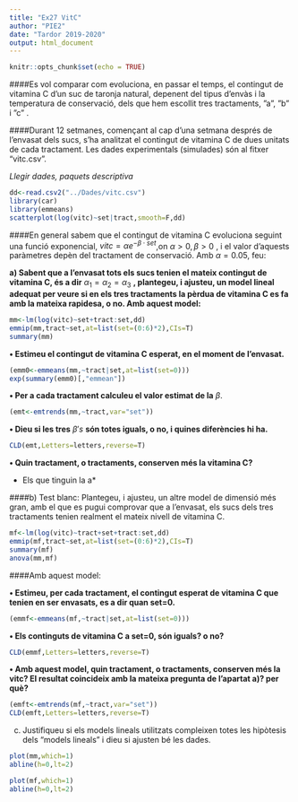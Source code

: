 ```yaml
---
title: "Ex27 VitC"
author: "PIE2"
date: "Tardor 2019-2020"
output: html_document
---
```


```r
knitr::opts_chunk$set(echo = TRUE)
```

####Es vol comparar com evoluciona, en passar el temps, el contingut de vitamina C d'un suc de taronja natural, depenent del tipus d'envàs i la temperatura de conservació, dels que hem escollit tres tractaments, ”a”, ”b” i ”c” .

####Durant 12 setmanes, començant al cap d'una setmana després de l'envasat dels sucs, s'ha analitzat el contingut de vitamina C de dues unitats de cada tractament. Les dades experimentals (simulades) són al fitxer “vitc.csv”. 

*Llegir dades, paquets descriptiva*

```r
dd<-read.csv2("../Dades/vitc.csv")
library(car)
library(emmeans)
scatterplot(log(vitc)~set|tract,smooth=F,dd)
```

####En general sabem que el contingut de vitamina C evoluciona seguint una funció exponencial, $vitc=\alpha e^{-\beta\cdot set}$,on $\alpha>0, \beta>0$ , i el valor d'aquests paràmetres depèn del tractament de conservació. Amb $\alpha=0.05$, feu:

**a) Sabent que a l'envasat tots els sucs tenien el mateix contingut de vitamina C, és a dir** $\alpha_{1}=\alpha_{2}=\alpha_{3}$ **, plantegeu, i ajusteu, un model lineal adequat per veure si en els tres tractaments la pèrdua de vitamina C es fa amb la mateixa rapidesa, o no. Amb aquest model:**

```r
mm<-lm(log(vitc)~set+tract:set,dd)
emmip(mm,tract~set,at=list(set=(0:6)*2),CIs=T)
summary(mm)
```

**• Estimeu el contingut de vitamina C esperat, en el moment de l'envasat.**

```r
(emm0<-emmeans(mm,~tract|set,at=list(set=0)))
exp(summary(emm0)[,"emmean"])
```

**• Per a cada tractament calculeu el valor estimat de la** $\beta$.

```r
(emt<-emtrends(mm,~tract,var="set"))
```


**• Dieu si les tres** $\beta's$ **són totes iguals, o no, i quines diferències hi ha.**

```r
CLD(emt,Letters=letters,reverse=T)
```

**• Quin tractament, o tractaments, conserven més la vitamina C?**

* Els que tinguin la a*


####b) Test blanc: Plantegeu, i ajusteu, un altre model de dimensió més gran, amb el que es pugui comprovar que a l'envasat, els sucs dels tres tractaments tenien realment el mateix nivell de vitamina C. 

```r
mf<-lm(log(vitc)~tract+set+tract:set,dd)
emmip(mf,tract~set,at=list(set=(0:6)*2),CIs=T)
summary(mf)
anova(mm,mf)
```

####Amb aquest model:

**• Estimeu, per cada tractament, el contingut esperat de vitamina C que tenien en ser envasats, es a dir quan set=0.**

```r
(emmf<-emmeans(mf,~tract|set,at=list(set=0)))
```

**• Els continguts de vitamina C a set=0, són iguals? o no?**

```r
CLD(emmf,Letters=letters,reverse=T)
```

**• Amb aquest model, quin tractament, o tractaments, conserven més la vitc? El resultat coincideix amb la mateixa pregunta de l'apartat a)? per què?**

```r
(emft<-emtrends(mf,~tract,var="set"))
CLD(emft,Letters=letters,reverse=T)
```


c) Justifiqueu si els models lineals utilitzats compleixen totes les hipòtesis dels “models lineals” i dieu si ajusten bé les dades.

```r
plot(mm,which=1)
abline(h=0,lt=2)

plot(mf,which=1)
abline(h=0,lt=2)

```

